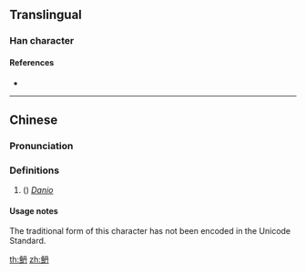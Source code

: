 {{character info/new}}

==Translingual==

===Han character===
{{Han char|rn=195|rad=鱼|as=04|sn=12|four=|canj=|ids=⿰鱼丹}}

====References====
* {{Han ref|kx=|dkj=|dj=|hdz=|uh=9FD5}}

----

==Chinese==
{{zh-forms|t=⿰魚丹|s=鿕|type=3}}

===Pronunciation===
{{zh-pron
|m=dān
|c=
|cat=n
}}

===Definitions===
{{zh-hanzi}}

# ({{zh-l|～[[屬]]}}) ''[[Danio]]'' {{gloss|a genus of fish}}

====Usage notes====
The traditional form of this character has not been encoded in the Unicode Standard.

[[th:鿕]]
[[zh:鿕]]